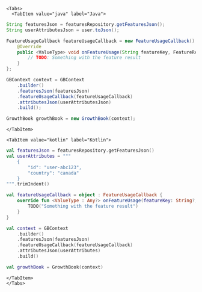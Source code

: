 
```mdx-code-block
<Tabs>
  <TabItem value="java" label="Java">
```

```java
String featuresJson = featuresRepository.getFeaturesJson();
String userAttributesJson = user.toJson();

FeatureUsageCallback featureUsageCallback = new FeatureUsageCallback() {
    @Override
    public <ValueType> void onFeatureUsage(String featureKey, FeatureResult<ValueType> result) {
        // TODO: Something with the feature result
    }
};

GBContext context = GBContext
    .builder()
    .featuresJson(featuresJson)
    .featureUsageCallback(featureUsageCallback)
    .attributesJson(userAttributesJson)
    .build();

GrowthBook growthBook = new GrowthBook(context);
```

```mdx-code-block
</TabItem>

<TabItem value="kotlin" label="Kotlin">
```

```kotlin
val featuresJson = featuresRepository.getFeaturesJson()
val userAttributes = """
    {
        "id": "user-abc123",
        "country": "canada"
    }
""".trimIndent()

val featureUsageCallback = object : FeatureUsageCallback {
    override fun <ValueType : Any?> onFeatureUsage(featureKey: String?, result: FeatureResult<ValueType>?) {
        TODO("Something with the feature result")
    }
}

val context = GBContext
    .builder()
    .featuresJson(featuresJson)
    .featureUsageCallback(featureUsageCallback)
    .attributesJson(userAttributes)
    .build()

val growthBook = GrowthBook(context)
```

```mdx-code-block
</TabItem>
</Tabs>
```
